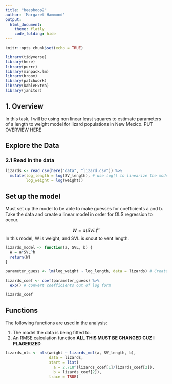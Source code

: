 ```yaml
---
title: "beepboop2"
author: 'Margaret Hammond'
output: 
  html_document:
    theme: flatly
    code_folding: hide
---
```


```r
knitr::opts_chunk$set(echo = TRUE)

library(tidyverse)
library(here)
library(purrr)
library(minpack.lm)
library(broom)
library(patchwork)
library(kableExtra)
library(janitor)
```

## 1. Overview
In this task, I will be using non linear least squares to estimate parameters of a length to weight model for lizard populations in New Mexico. 
PUT OVERVIEW HERE

## Explore the Data

### 2.1 Read in the data
```r
lizards <- read_csv(here("data", "lizard.csv")) %>% 
  mutate(log_length = log(SV_length), # use log() to linearize the model
         log_weight = log(weight))
```
## Set up the model

Must set up the model to be able to make guesses for coefficients a and b. Take the data and create a linear model in order for OLS regression to occur.


$$
W = a(SVL)^b
$$
In this model, W is weight, and SVL is snout to vent length.


```r
lizards_model <- function(a, SVL, b) {
  W = a*SVL^b
  return(W)
}
```



```r
parameter_guess <- lm(log_weight ~ log_length, data = lizards) # Created for OLS

lizards_coef <- coef(parameter_guess) %>% 
  exp() # convert coefficients out of log form

lizards_coef
```


## Functions

The following functions are used in the analysis:

1) The model the data is being fitted to.
2) An RMSE calculation function **ALL THIS MUST BE CHANGED CUZ I PLAGERIZED**

```r

lizards_nls <- nls(weight ~ lizards_mdl(a, SV_length, b),
                   data = lizards,
                   start = list(
                     a = 2.718^(lizards_coef[1]/lizards_coef[2]),
                     b = lizards_coef[2]),
                   trace = TRUE)
```





